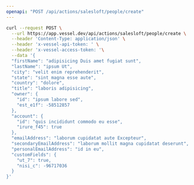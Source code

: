 ```yaml
---
openapi: "POST /api/actions/salesloft/people/create"
---
```


<RequestExample>

```bash Request
curl --request POST \
  --url https://app.vessel.dev/api/actions/salesloft/people/create \
  --header 'Content-Type: application/json' \
  --header 'x-vessel-api-token: ' \
  --header 'x-vessel-access-token: '\
  --data '{
  "firstName": "adipisicing Duis amet fugiat sunt",
  "lastName": "ipsum Ut",
  "city": "velit enim reprehenderit",
  "state": "sint magna esse aute",
  "country": "dolore",
  "title": "laboris adipisicing",
  "owner": {
    "id": "ipsum labore sed",
    "est_e1f": -58512857
  },
  "account": {
    "id": "quis incididunt commodo eu esse",
    "irure_f45": true
  },
  "emailAddress": "laborum cupidatat aute Excepteur",
  "secondaryEmailAddress": "laborum mollit magna cupidatat deserunt",
  "personalEmailAddress": "id in eu",
  "customFields": {
    "ut_7": true,
    "nisi_c": -96717036
  }
}'
```

</RequestExample>
